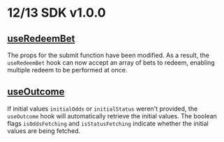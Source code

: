 # 12/13 SDK v1.0.0

## [useRedeemBet](/guides/sdk/write-hooks/useRedeemBet)

The props for the submit function have been modified. As a result, the `useRedeemBet` hook can now accept an array of bets to redeem, enabling multiple redeem to be performed at once.

## [useOutcome](/guides/sdk/watch-hooks/useOutcome)

If initial values `initialOdds` or `initialStatus` weren't provided, the `useOutcome` hook will automatically retrieve the initial values. The boolean flags `isOddsFetching` and `isStatusFetching` indicate whether the initial values are being fetched.
